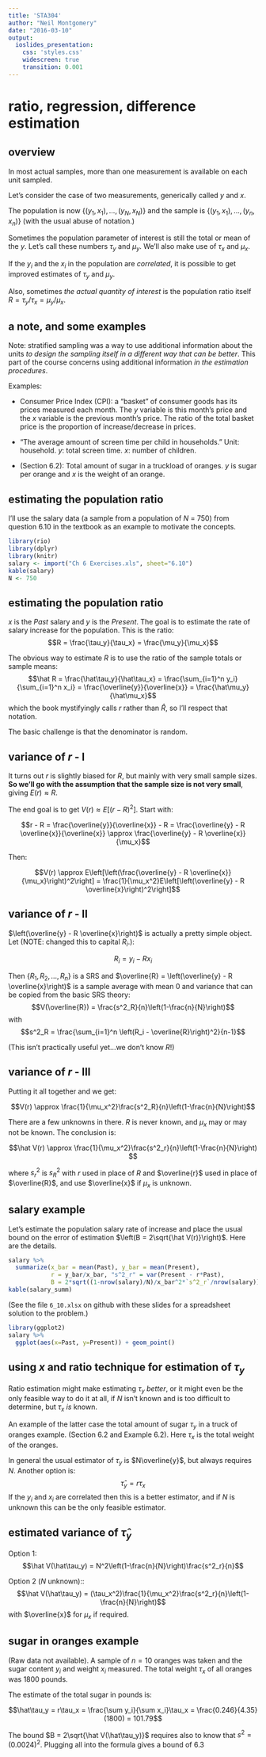 ```yaml
---
title: 'STA304'
author: "Neil Montgomery"
date: "2016-03-10"
output: 
  ioslides_presentation: 
    css: 'styles.css' 
    widescreen: true 
    transition: 0.001
---
```

\newcommand{\E}[1]{E{\left(#1\right)}}
\newcommand{\flist}[2]{\{#1_1, #1_2, \ldots, #1_#2\}}
\newcommand{\fulist}[3]{\{#1_{{#2}1}, #1_{{#2}2}, \ldots, #1_{{#2}{#3}}\}}
\renewcommand{\bar}[1]{\overline{#1}}
\newcommand{\SE}[1]{\sqrt{\hat{V}(#1)}}

# ratio, regression, difference estimation

## overview { .build }

In most actual samples, more than one measurement is available on each unit sampled.

Let's consider the case of two measurements, generically called $y$ and $x$. 

The population is now $\{(y_1, x_1),\ldots,(y_N, x_N)\}$ and the sample is $\{(y_1, x_1),\ldots,(y_n, x_n)\}$ (with the usual abuse of notation.)

Sometimes the population parameter of interest is still the total or mean of the $y$. Let's call these numbers $\tau_y$ and $\mu_y$. We'll also make use of $\tau_x$ and $\mu_x$.

If the $y_i$ and the $x_i$ in the population are *correlated*, it is possible to get improved estimates of $\tau_y$ and $\mu_y$.

Also, sometimes *the actual quantity of interest* is the population ratio itself $R = \tau_y/\tau_x = \mu_y/\mu_x$.

## a note, and some examples { .build }

Note: stratified sampling was a way to use additional information about the units *to design the sampling itself in a different way that can be better*. This part of the course concerns using additional information *in the estimation procedures*.

Examples:

* Consumer Price Index (CPI): a "basket" of consumer goods has its prices measured each month. The $y$ variable is this month's price and the $x$ variable is the previous month's price. The ratio of the total basket price is the proportion of increase/decrease in prices.

* "The average amount of screen time per child in households." Unit: household. $y$: total screen time. $x$: number of children. 

* (Section 6.2): Total amount of sugar in a truckload of oranges. $y$ is sugar per orange and $x$ is the weight of an orange.

## estimating the population ratio { .smaller }

I'll use the salary data (a sample from a population of $N$ = 750) from question 6.10 in the textbook as an example to motivate the concepts. 

```r
library(rio)
library(dplyr)
library(knitr)
salary <- import("Ch 6 Exercises.xls", sheet="6.10")
kable(salary)
N <- 750
```

## estimating the population ratio { .build }

$x$ is the *Past* salary and $y$ is the *Present*. The goal is to estimate the rate of salary increase for the population. This is the ratio:
$$R = \frac{\tau_y}{\tau_x} = \frac{\mu_y}{\mu_x}$$

The obvious way to estimate $R$ is to use the ratio of the sample totals or sample means:
$$\hat R = \frac{\hat\tau_y}{\hat\tau_x} = \frac{\sum_{i=1}^n y_i}{\sum_{i=1}^n x_i} = \frac{\bar y}{\bar x} = \frac{\hat\mu_y}{\hat\mu_x}$$
which the book mystifyingly calls $r$ rather than $\hat R$, so I'll respect that notation.

The basic challenge is that the denominator is random. 

## variance of $r$ - I{ .build }

It turns out $r$ is slightly biased for $R$, but mainly with very small sample sizes. **So we'll go with the assumption that the sample size is not very small**, giving $\E r \approx R$. 

The end goal is to get $V(r) \approx E\left[(r - R)^2\right]$. Start with:

$$r - R = \frac{\bar y}{\bar x} - R = \frac{\bar y - R \bar x}{\bar x}
\approx \frac{\bar y - R \bar x}{\mu_x}$$

Then:

$$V(r) \approx E\left[\left(\frac{\bar y - R \bar x}{\mu_x}\right)^2\right] = \frac{1}{\mu_x^2}E\left[\left(\bar y - R \bar x\right)^2\right]$$

## variance of $r$ - II { .build .smaller }

$\left(\bar y - R \bar x\right)$ is actually a pretty simple object. Let (NOTE: changed this to capital $R_i$.):

$$R_i = y_i - R x_i$$


Then $\{R_1,R_2,\ldots,R_n\}$ is a SRS and $\bar R = \left(\bar y - R \bar x\right)$ is a sample average with mean 0 and variance that can be copied from the basic SRS theory:
$$V(\bar R) = \frac{s^2_R}{n}\left(1-\frac{n}{N}\right)$$
with
$$s^2_R = \frac{\sum_{i=1}^n \left(R_i - \bar R\right)^2}{n-1}$$

(This isn't practically useful yet...we don't know $R$!)

## variance of $r$ - III { .build }

Putting it all together and we get:

$$V(r) \approx \frac{1}{\mu_x^2}\frac{s^2_R}{n}\left(1-\frac{n}{N}\right)$$

There are a few unknowns in there. $R$ is never known, and $\mu_x$ may or may not be known. The conclusion is:

$$\hat V(r) \approx \frac{1}{\mu_x^2}\frac{s^2_r}{n}\left(1-\frac{n}{N}\right)
$$

where $s^2_r$ is $s^2_R$ with $r$ used in place of $R$ and $\bar r$ used in place of $\bar R$, and use $\bar x$ if $\mu_x$ is unknown. 

## salary example



Let's estimate the population salary rate of increase and place the usual bound on the error of estimation $\left(B = 2\sqrt{\hat V(r)}\right)$. Here are the details. 

```r
salary %>% 
  summarize(x_bar = mean(Past), y_bar = mean(Present), 
            r = y_bar/x_bar, "s^2_r" = var(Present - r*Past),
            B = 2*sqrt((1-nrow(salary)/N)/x_bar^2*`s^2_r`/nrow(salary))) -> salary_summ
kable(salary_summ)
```

(See the file `6_10.xlsx` on github with these slides for a spreadsheet solution to the problem.)

```r
library(ggplot2)
salary %>% 
  ggplot(aes(x=Past, y=Present)) + geom_point()
```

## using $x$ and ratio technique for estimation of $\tau_y$ { .build }

Ratio estimation might make estimating $\tau_y$ *better*, or it might even be the only feasible way to do it at all, if $N$ isn't known and is too difficult to determine, but $\tau_x$ *is* known.

An example of the latter case the total amount of sugar $\tau_y$ in a truck of oranges example. (Section 6.2 and Example 6.2). Here $\tau_x$ is the total weight of the oranges.

In general the usual estimator of $\tau_y$ is $N\bar y$, but always requires $N$. Another option is:
$$\hat\tau_y = r\tau_x$$
If the $y_i$ and $x_i$ are correlated then this is a better estimator, and if $N$ is unknown this can be the only feasible estimator.

## estimated variance of $\hat\tau_y$

Option 1:
$$\hat V(\hat\tau_y) = N^2\left(1-\frac{n}{N}\right)\frac{s^2_r}{n}$$

Option 2 ($N$ unknown)::
$$\hat V(\hat\tau_y) = (\tau_x^2)\frac{1}{\mu_x^2}\frac{s^2_r}{n}\left(1-\frac{n}{N}\right)$$
with $\bar x$ for $\mu_x$ if required.

## sugar in oranges example { .build }

(Raw data not available). A sample of $n=10$ oranges was taken and the sugar content $y_i$ and weight $x_i$ measured. The total weight $\tau_x$ of all oranges was 1800 pounds. 

The estimate of the total sugar in pounds is:

$$\hat\tau_y = r\tau_x = \frac{\sum y_i}{\sum x_i}\tau_x = \frac{0.246}{4.35}(1800) = 101.79$$

The bound $B = 2\sqrt{\hat V(\hat\tau_y)}$ requires also to know that $s^2 = (0.0024)^2$. Plugging all into the formula gives a bound of 6.3
